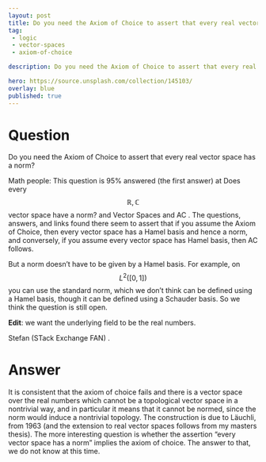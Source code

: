 ---
layout: post
title: Do you need the Axiom of Choice to assert that every real vector space has a norm
tag:
 - logic
 - vector-spaces
 - axiom-of-choice

description: Do you need the Axiom of Choice to assert that every real vector space has a norm

hero: https://source.unsplash.com/collection/145103/
overlay: blue 
published: true
---

# Question 

Do you need the Axiom of Choice to assert that every real vector space has a norm?

<!--break-->


Math people:
This question is 95% answered (the first answer) at Does every $$\mathbb{R},\mathbb{C}$$ vector space have a norm? and Vector Spaces and AC .
  The questions, answers, and links found there seem to assert that if you assume the Axiom of Choice, then every vector space has a Hamel basis and hence a norm, and conversely, if you assume every vector space has Hamel basis, then AC follows.

But a norm doesn't have to be given by a Hamel basis.
  For example, on $$L^2([0,1])$$ you can use the standard norm, which we don't think can be defined using a Hamel basis, though it can be defined using a Schauder basis.
  So we think the question is still open.



**Edit**: we want the underlying field to be the real numbers.

Stefan (STack Exchange FAN)
.


# Answer 


It is consistent that the axiom of choice fails and there is a vector space over the real numbers which cannot be a topological vector space in a nontrivial way, and in particular it means that it cannot be normed, since the norm would induce a nontrivial topology. 
The construction is due to Läuchli, from 1963 (and the extension to real vector spaces follows from my masters thesis). 
The more interesting question is whether the assertion "every vector space has a norm" implies the axiom of choice. The answer to that, we do not know at this time. 

